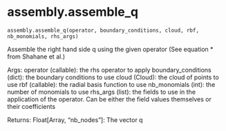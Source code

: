 # assembly.assemble_q { #updes.assembly.assemble_q }

`assembly.assemble_q(operator, boundary_conditions, cloud, rbf, nb_monomials, rhs_args)`

Assemble the right hand side q using the given operator (See equation * from Shahane et al.)

Args:
    operator (callable): the rhs operator to apply
    boundary_conditions (dict): the boundary conditions to use
    cloud (Cloud): the cloud of points to use
    rbf (callable): the radial basis function to use
    nb_monomials (int): the number of monomials to use
    rhs_args (list): the fields to use in the application of the operator. Can be either the field values themselves or their coefficients

Returns:
    Float[Array, "nb_nodes"]: The vector q